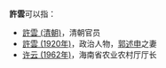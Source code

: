 '''許雲'''可以指：
* [[許雲_(清朝)|許雲 (清朝)]]，清朝官员
* [[許雲_(1920年)|許雲 (1920年)]]，政治人物，[[郭述申|郭述申]]之妻
* [[许云_(1962年)|许云 (1962年)]]，海南省农业农村厅厅长

{{disambig}}